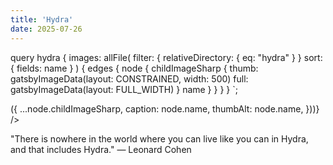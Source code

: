 ```yaml
---
title: 'Hydra'
date: 2025-07-26
---
```



  query hydra {
    images: allFile(
      filter: { relativeDirectory: { eq: "hydra" } }
      sort: { fields: name }
    ) {
      edges {
        node {
          childImageSharp {
            thumb: gatsbyImageData(layout: CONSTRAINED, width: 500)
            full: gatsbyImageData(layout: FULL_WIDTH)
          }
          name
        }
      }
    }
  }
`;

<div className="hydra-gallery">
  <style>{`
    .hydra-gallery .gatsby-image-gallery--grid {
      display: grid;
      grid-template-columns: repeat(auto-fit, minmax(300px, 1fr));
      gap: 1rem;
    }
    .hydra-gallery .gatsby-image-gallery--grid > :last-child {
      grid-column: 1 / -1;
    }
  `}</style>
  <Gallery
    images={props.data.images.edges.map(({ node }) => ({
      ...node.childImageSharp,
      caption: node.name,
      thumbAlt: node.name,
    }))}
  />
</div>

"There is nowhere in the world where you can live like you can in Hydra, and that includes Hydra." — Leonard Cohen
